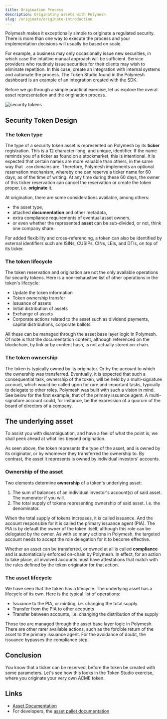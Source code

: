 ```yaml
---
title: Origination Process
description: Originating assets with Polymesh
slug: /originate/originate-introduction
---
```



Polymesh makes it exceptionally simple to originate a regulated security. There is more than one way to execute the process and your implementation decisions will usually be based on scale.

For example, a business may only occasionally issue new securities, in which case the intuitive manual approach will be sufficient. Service providers who routinely issue securities for their clients may wish to eliminate repetition. In this case, create an integration with internal systems and automate the process. The Token Studio found in the Polymesh dashboard is an example of an integration created with the SDK.

Before we go through a simple practical exercise, let us explore the overal asset representation and the origination process.

![security tokens](images/security_tokens.png)

## Security Token Design

### The token type

The type of a security token asset is represented on Polymesh by its **ticker** registration. This is a 12 character-long, and unique, identifier.  If the name reminds you of a ticker as found on a stockmarket, this is intentional. It is expected that certain names are more valuable than others, in the same way that `.com` domains are. Therefore, Polymesh implements an optional reservation mechanism, whereby one can reserve a ticker name for 60 days, as of the time of writing. At any time during these 60 days, the owner of this ticker reservation can cancel the reservation or create the token proper, i.e. **originate** it.

At origination, there are some considerations available, among others:

* the asset type,
* attached **documentation** and other metadata,
* extra compliance requirements of eventual asset owners,
* or even whether the represented **asset** can be sub-divided, or not, think one company share.

For added flexibility and cross-referencing, a token can also be identified by external identifiers such are ISINs, CUSIPs, CINs, LEIs, and DTIs, on top of its ticker.

### The token lifecycle

The token reservation and origination are not the only available operations for security tokens. Here is a non-exhaustive list of other operations in the token's lifecycle:

* Update the token information
* Token ownership transfer
* Issuance of assets
* Initial distribution of assets
* Exchange of assets
* Corporate actions related to the asset such as dividend payments, capital distributions, corporate ballots

All these can be managed through the asset base layer logic in Polymesh. Of note is that the documentation content, although referenced on the blockchain, by link or by content hash, is not actually stored on-chain.

### The token ownership

The token is typically owned by its originator. Or by the account to which the ownership was transferred. Eventually, it is expected that such a consequential task, ownership of the token, will be held by a multi-signature account, which would be called upon for rare and important tasks, typically to delegate to other roles. Polymesh was built with such a vision in mind. See below for the first example, that of the primary issuance agent. A multi-signature account could, for instance, be the expression of a quorum of the board of directors of a company.

## The underlying asset

To assist you with disambiguation, and have a feel of what the point is, we shall peek ahead at what lies beyond origination.

As seen above, the token represents the type of the asset, and is owned by its originator, or by whomever they transferred the ownership to. By contrast, the asset it represents is owned by individual investors' accounts.

### Ownership of the asset

Two elements determine **ownership** of a token's underlying asset:

1. The sum of balances of an individual investor's account(s) of said asset. The numerator if you will.
2. The total supply of tokens representing ownership of said asset. I.e. the denominator.

When the total supply of tokens increases, it is called issuance. And the account responsible for it is called the primary issuance agent (PIA). The PIA is by default the owner of the token itself, although this role can be delegated by the owner. As with so many actions in Polymesh, the targeted account needs to accept the role delegation for it to become effective.

<HighlightBox type="info">

Whether an asset can be transferred, or owned at all is called **compliance** and is automatically enforced on-chain by Polymesh. In effect, for an action to take place, all involved accounts must have attestations that match with the rules defined by the token originator for that action.

</HighlightBox>

### The asset lifecycle

We have seen that the token has a lifecycle. The underlying asset has a lifecycle of its own. Here is the typical list of operations:

* Issuance to the PIA, or minting, i.e. changing the total supply
* Transfer from the PIA to other accounts
* Transfer between accounts, i.e. changing the distribution of the supply

Those too are managed through the asset base layer logic in Polymesh. There are other rarer available actions, such as the forcible return of the asset to the primary issuance agent. For the avoidance of doubt, the issuance bypasses the compliance step.

## Conclusion

You know that a ticker can be reserved, before the token be created with some parameters. Let's see how this looks in the Token Studio exercise, where you originate your very own ACME token.

## Links

* [Asset Documentation](https://developers.polymesh.live/assets/)
* For developers, the [asset pallet documentation](https://docs.polymesh.live/pallet_asset/index.html)
